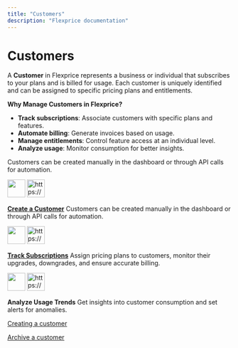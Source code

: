 ```yaml
---
title: "Customers"
description: "Flexprice documentation"
---
```



# Customers

A **Customer** in Flexprice represents a business or individual that subscribes to your plans and is billed for usage. Each customer is uniquely identified and can be assigned to specific pricing plans and entitlements.

**Why Manage Customers in Flexprice?**

- **Track subscriptions**: Associate customers with specific plans and features.
- **Automate billing**: Generate invoices based on usage.
- **Manage entitlements**: Control feature access at an individual level.
- **Analyze usage**: Monitor consumption for better insights.

Customers can be created manually in the dashboard or through API calls for automation.

<Callout>
<img src="https://www.notion.so/icons/dashboard_gray.svg" width="40px" />

<img src="https://www.notion.so/icons/dashboard_gray.svg" alt="https://www.notion.so/icons/dashboard_gray.svg" width="40px" />

[**Create a Customer**](Customers%201b09b3a59a688054a609fb38fc7a1aed/Creating%20a%20customer%201b39b3a59a688059a427dba31ce152d6.md)
Customers can be created manually in the dashboard or through API calls for automation.
</Callout>

<Callout>
<img src="https://www.notion.so/icons/dashboard_gray.svg" width="40px" />

<img src="https://www.notion.so/icons/dashboard_gray.svg" alt="https://www.notion.so/icons/dashboard_gray.svg" width="40px" />

[**Track Subscriptions**](Subscriptions%201b39b3a59a688019bbbff503f51ba0bc/Assign%20subscription%20to%20customer%201b39b3a59a688052a1b1f5ed11e32042.md)
Assign pricing plans to customers, monitor their upgrades, downgrades, and ensure accurate billing.
</Callout>

<Callout>
<img src="https://www.notion.so/icons/dashboard_gray.svg" width="40px" />

<img src="https://www.notion.so/icons/dashboard_gray.svg" alt="https://www.notion.so/icons/dashboard_gray.svg" width="40px" />

**Analyze Usage Trends**
Get insights into customer consumption and set alerts for anomalies.
</Callout>

[Creating a customer](Customers%201b09b3a59a688054a609fb38fc7a1aed/Creating%20a%20customer%201b39b3a59a688059a427dba31ce152d6.md)

[Archive a customer](Customers%201b09b3a59a688054a609fb38fc7a1aed/Archive%20a%20customer%201b39b3a59a688066b8d7fe2e62f0b9d6.md)